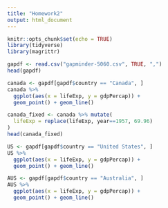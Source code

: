 ```yaml
---
title: "Homework2"
output: html_document
---
```


```r
knitr::opts_chunk$set(echo = TRUE)
library(tidyverse)
library(magrittr)
```


```r
gapdf <- read.csv("gapminder-5060.csv", TRUE, ",")
head(gapdf)
```

```r
canada <- gapdf[gapdf$country == "Canada", ]
canada %>%
  ggplot(aes(x = lifeExp, y = gdpPercap)) +
  geom_point() + geom_line()
```


```r
canada_fixed <- canada %>% mutate(
  lifeExp = replace(lifeExp, year==1957, 69.96)
)
head(canada_fixed)
```


```r
US <- gapdf[gapdf$country == "United States", ]
US %>%
  ggplot(aes(x = lifeExp, y = gdpPercap)) +
  geom_point() + geom_line()
```

```r
AUS <- gapdf[gapdf$country == "Australia", ]
AUS %>%
  ggplot(aes(x = lifeExp, y = gdpPercap)) +
  geom_point() + geom_line()
```
